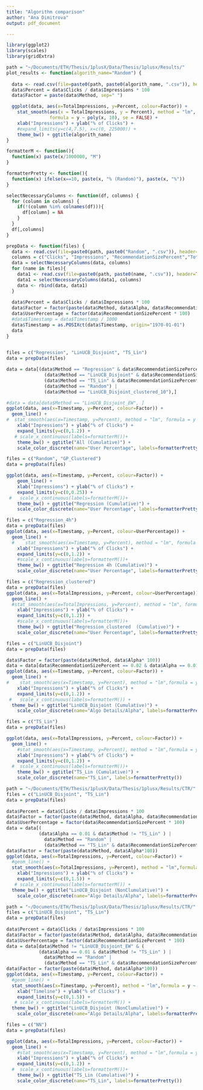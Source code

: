 ```yaml
---
title: "Algorithm comparison"
author: "Ana Dimitrova"
output: pdf_document

---
```

 

```r
library(ggplot2)
library(scales)
library(gridExtra)

path = "~/Documents/ETH/Thesis/1plusX/Data/Thesis/1plusx/Results/"
plot_results <- function(algorith_name="Random") {
  
  data <- read.csv(file=paste0(path, paste0(algorith_name, ".csv")), header=TRUE, sep=",")
  data$Percent = data$Clicks / data$Impressions * 100
  data$Factor = paste(data$Method, sep=" ")

  ggplot(data, aes(x=TotalImpressions, y=Percent, colour=Factor)) + 
    stat_smooth(aes(x = TotalImpressions, y = Percent), method = "lm",
                formula = y ~ poly(x, 10), se = FALSE) +
    xlab("Impressions") + ylab("% of Clicks") +
    #expand_limits(y=c(4,7.5), x=c(0, 225000)) + 
    theme_bw() + ggtitle(algorith_name)
}

formatterM <- function(){
  function(x) paste(x/1000000, "M")
}

formatterPretty <- function(){
  function(x) ifelse(x==10, paste(x, "% (Random)"), paste(x, "%"))
}

selectNecessaryColumns <- function(df, columns) {
  for (column in columns) {
    if(!(column %in% colnames(df))){
      df[column] = NA
    } 
  }
  df[,columns]
}

prepData <- function(files) {
  data <- read.csv(file=paste0(path, paste0("Random", ".csv")), header=TRUE, sep=",")
  columns = c("Clicks", "Impressions", "RecommendationSizePercent","TotalImpressions","Method", "Alpha","Timestamp")
  data = selectNecessaryColumns(data, columns)
  for (name in files){
    data1 <- read.csv(file=paste0(path, paste0(name, ".csv")), header=TRUE, sep=",")
    data1 = selectNecessaryColumns(data1, columns)
    data <- rbind(data, data1)  
  }
  
  data$Percent = data$Clicks / data$Impressions * 100
  data$Factor = factor(paste(data$Method, data$Alpha, data$RecommendationSizePercent * 100))
  data$UserPercentage = factor(data$RecommendationSizePercent * 100)
  #data$Timestamp = data$Timestamp / 1000
  data$Timestamp = as.POSIXct(data$Timestamp, origin="1970-01-01")
  data
}
  
```

```r

files = c("Regression", "LinUCB_Disjoint", "TS_Lin")
data = prepData(files)

data = data[(data$Method == "Regression" & data$RecommendationSizePercent == "0.021" ) |
              (data$Method == "LinUCB_Disjoint" & data$RecommendationSizePercent == 0.02 & data$Alpha == 0.02) |
              (data$Method == "TS_Lin" & data$RecommendationSizePercent == 0.02 & data$Alpha == 0.0001) |
              (data$Method == "Random") | 
              (data$Method == "LinUCB_Disjoint_clustered_10"),]

#data = data[data$Method == "LinUCB_Disjoint_EW", ]
ggplot(data, aes(x=Timestamp, y=Percent, colour=Factor)) + 
  geom_line() +
#  stat_smooth(aes(x=Timestamp, y=Percent), method = "lm", formula = y ~ poly(x, 11), se = FALSE) +
    xlab("Impressions") + ylab("% of Clicks") +
    expand_limits(y=c(0,1.2)) + 
   # scale_x_continuous(labels=formatterM())+
    theme_bw() + ggtitle("All (Cumulative)") +
    scale_color_discrete(name="User Percentage", labels=formatterPretty())
```

```r

files = c("Random", "GP_Clustered")
data = prepData(files)

ggplot(data, aes(x=Timestamp, y=Percent, colour=Factor)) + 
    geom_line() +
    xlab("Impressions") + ylab("% of Clicks") +
    expand_limits(y=c(0,0.25)) + 
 #   scale_x_continuous(labels=formatterM())+
    theme_bw() + ggtitle("Regression (Cumulative)") +
    scale_color_discrete(name="User Percentage", labels=formatterPretty())
```

```r

files = c("Regression_4h")
data = prepData(files)
ggplot(data, aes(x=Timestamp, y=Percent, colour=UserPercentage)) + 
  geom_line() +
  #    stat_smooth(aes(x=Timestamp, y=Percent), method = "lm", formula = y ~ poly(x, 21), se = FALSE) +
    xlab("Impressions") + ylab("% of Clicks") +
    expand_limits(y=c(0,1.2)) + 
    #scale_x_continuous(labels=formatterM())+
    theme_bw() + ggtitle("Regression 4h (Cumulative)") +
    scale_color_discrete(name="User Percentage", labels=formatterPretty())


```

```r

files = c("Regression_clustered")
data = prepData(files)
ggplot(data, aes(x=TotalImpressions, y=Percent, colour=UserPercentage)) + 
  geom_line() +  
  #stat_smooth(aes(x=TotalImpressions, y=Percent), method = "lm", formula = y ~ poly(x, 21), se = FALSE) +
    xlab("Impressions") + ylab("% of Clicks") +
    expand_limits(y=c(0,1.2)) + 
    #scale_x_continuous(labels=formatterM())+
    theme_bw() + ggtitle("Regression_clustered  (Cumulative)") +
    scale_color_discrete(name="User Percentage", labels=formatterPretty())
```

```r

files = c("LinUCB_Disjoint")
data = prepData(files)

data$Factor = factor(paste(data$Method, data$Alpha* 100))
data = data[data$RecommendationSizePercent == 0.02 & data$Alpha == 0.01,]
ggplot(data, aes(x=Timestamp, y=Percent, colour=Factor)) + 
  geom_line() +
#    stat_smooth(aes(x=Timestamp, y=Percent), method = "lm",formula = y ~ poly(x, 10), se = FALSE) +
    xlab("Impressions") + ylab("% of Clicks") +
    expand_limits(y=c(0,1.2)) + 
 #   scale_x_continuous(labels=formatterM()) + 
  theme_bw() + ggtitle("LinUCB_Disjoint (Cumulative)") +
    scale_color_discrete(name="Algo Details/Alpha", labels=formatterPretty())
```

```r

files = c("TS_Lin")
data = prepData(files)

ggplot(data, aes(x=TotalImpressions, y=Percent, colour=Factor)) + 
  geom_line() +
    #stat_smooth(aes(x=Timestamp, y=Percent), method = "lm",formula = y ~ poly(x, 21), se = FALSE) +
    xlab("Impressions") + ylab("% of Clicks") +
    expand_limits(y=c(0,1.2)) + 
  #  scale_x_continuous(labels=formatterM())+
    theme_bw() + ggtitle("TS_Lin (Cumulative)") +
    scale_color_discrete(name="TS_Lin", labels=formatterPretty())
```

```r
path = "~/Documents/ETH/Thesis/1plusX/Data/Thesis/1plusx/Results/CTR/"
files = c("LinUCB_Disjoint", "TS_Lin")
data = prepData(files)
    
data$Percent = data$Clicks / data$Impressions * 100
data$Factor = factor(paste(data$Method, data$Alpha, data$RecommendationSizePercent * 100))
data$UserPercentage = factor(data$RecommendationSizePercent * 100)
data = data[(
            (data$Alpha == 0.01 & data$Method != "TS_Lin" ) | 
              data$Method == "Random" | 
              (data$Method == "TS_Lin" & data$RecommendationSizePercent == 0.02 & data$Alpha == 0.0001)) ,]
data$Factor = factor(paste(data$Method, data$Alpha*100))
ggplot(data, aes(x=TotalImpressions, y=Percent, colour=Factor)) + 
  #geom_line() + 
  stat_smooth(aes(x=TotalImpressions, y=Percent), method = "lm",formula = y ~ poly(x, 20), se = FALSE) +
    xlab("Impressions") + ylab("% of Clicks") +
    expand_limits(y=c(0,1.5)) + 
   # scale_x_continuous(labels=formatterM()) + 
  theme_bw() + ggtitle("LinUCB_Disjoint (NonClumulative)") +
    scale_color_discrete(name="Algo Details/Alpha", labels=formatterPretty())
```
```r
path = "~/Documents/ETH/Thesis/1plusX/Data/Thesis/1plusx/Results/CTR/"
files = c("LinUCB_Disjoint", "TS_Lin")
data = prepData(files)
    
data$Percent = data$Clicks / data$Impressions * 100
data$Factor = factor(paste(data$Method, data$Alpha, data$RecommendationSizePercent * 100))
data$UserPercentage = factor(data$RecommendationSizePercent * 100)
data = data[data$Method != "LinUCB_Disjoint_EW" & (
            (data$Alpha == 0.01 & data$Method != "TS_Lin" ) | 
              data$Method == "Random" | 
              (data$Method == "TS_Lin" & data$RecommendationSizePercent == 0.02 & data$Alpha == 0.0001)) ,]
data$Factor = factor(paste(data$Method, data$Alpha*100))
ggplot(data, aes(x=Timestamp, y=Percent, colour=Factor)) + 
  #geom_line() + 
  stat_smooth(aes(x=Timestamp, y=Percent), method = "lm",formula = y ~ poly(x, 20), se = FALSE) +
    xlab("Timeline") + ylab("% of Clicks") +
    expand_limits(y=c(0,1.5)) + 
   # scale_x_continuous(labels=formatterM()) + 
  theme_bw() + ggtitle("LinUCB_Disjoint (NonClumulative)") +
    scale_color_discrete(name="Algo Details/Alpha", labels=formatterPretty())
```

```r

files = c("NN")
data = prepData(files)

ggplot(data, aes(x=TotalImpressions, y=Percent, colour=Factor)) + 
  geom_line() +
    #stat_smooth(aes(x=Timestamp, y=Percent), method = "lm",formula = y ~ poly(x, 21), se = FALSE) +
    xlab("Impressions") + ylab("% of Clicks") +
    expand_limits(y=c(0,1.2)) + 
  #  scale_x_continuous(labels=formatterM())+
    theme_bw() + ggtitle("TS_Lin (Cumulative)") +
    scale_color_discrete(name="TS_Lin", labels=formatterPretty())
```